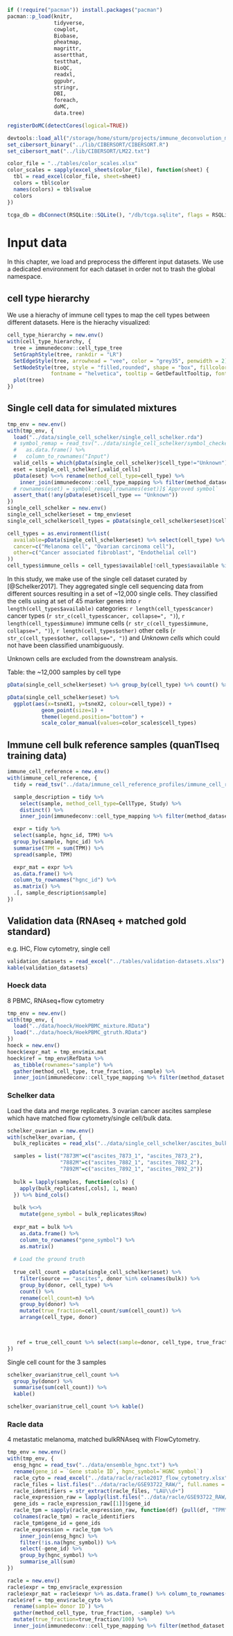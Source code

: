 ```r
if (!require("pacman")) install.packages("pacman")
pacman::p_load(knitr,
               tidyverse,
               cowplot,
               Biobase,
               pheatmap,
               magrittr,
               assertthat,
               testthat,
               BioQC,
               readxl,
               ggpubr,
               stringr,
               DBI,
               foreach,
               doMC,
               data.tree)

registerDoMC(detectCores(logical=TRUE))

devtools::load_all("/storage/home/sturm/projects/immune_deconvolution_methods")
set_cibersort_binary("../lib/CIBERSORT/CIBERSORT.R")
set_cibersort_mat("../lib/CIBERSORT/LM22.txt")

color_file = "../tables/color_scales.xlsx"
color_scales = sapply(excel_sheets(color_file), function(sheet) {
  tbl = read_excel(color_file, sheet=sheet)
  colors = tbl$color
  names(colors) = tbl$value
  colors
})

tcga_db = dbConnect(RSQLite::SQLite(), "/db/tcga.sqlite", flags = RSQLite::SQLITE_RO)
```


# Input data

In this chapter, we load and preprocess the different input datasets. 
We use a dedicated environment for each dataset in order not to trash the global namespace. 


## cell type hierarchy
We use a hierachy of immune cell types to map the cell types between different datasets. 
Here is the hierachy visualized: 

```r
cell_type_hierarchy = new.env()
with(cell_type_hierarchy, {
  tree = immunedeconv::cell_type_tree
  SetGraphStyle(tree, rankdir = "LR")
  SetEdgeStyle(tree, arrowhead = "vee", color = "grey35", penwidth = 2)
  SetNodeStyle(tree, style = "filled,rounded", shape = "box", fillcolor = "GreenYellow", 
              fontname = "helvetica", tooltip = GetDefaultTooltip, fontcolor="black")
  plot(tree)
})


```


## Single cell data for simulated mixtures

```r
tmp_env = new.env()
with(tmp_env, {
  load("../data/single_cell_schelker/single_cell_schelker.rda")
  # symbol_remap = read_tsv("../data/single_cell_schelker/symbol_checker.tsv") %>%
  #   as.data.frame() %>%
  #   column_to_rownames("Input")
  valid_cells = which(pData(single_cell_schelker)$cell_type!="Unknown")
  eset = single_cell_schelker[,valid_cells]
  pData(eset) %<>% rename(method_cell_type=cell_type) %>%
    inner_join(immunedeconv::cell_type_mapping %>% filter(method_dataset == "schelker_single_cell"))
  # rownames(eset) = symbol_remap[,rownames(eset)]$`Approved symbol`
  assert_that(!any(pData(eset)$cell_type == "Unknown"))
})
single_cell_schelker = new.env()
single_cell_schelker$eset = tmp_env$eset
single_cell_schelker$cell_types = pData(single_cell_schelker$eset)$cell_type %>% unique()


```


```r
cell_types = as.environment(list(
  available=pData(single_cell_schelker$eset) %>% select(cell_type) %>% distinct() %>% pull(cell_type),
  cancer=c("Melanoma cell", "Ovarian carcinoma cell"),
  other=c("Cancer associated fibroblast", "Endothelial cell")
))
cell_types$immune_cells = cell_types$available[!cell_types$available %in% c(cell_types$cancer, cell_types$other)]
```

In this study, we make use of the single cell dataset curated by [@Schelker2017]. They aggregated single cell sequencing data from different sources resulting in a set of ~12,000 single cells. They classified the cells using at set of 45 marker genes into `r length(cell_types$available)` categories:
`r length(cell_types$cancer)` cancer types (`r str_c(cell_types$cancer, collapse=", ")`),
`r length(cell_types$immune)` immune cells (`r str_c(cell_types$immune, collapse=", ")`),
`r length(cell_types$other)` other cells (`r str_c(cell_types$other, collapse=", ")`) and 
*Unknown cells* which could not have been classified unambiguously. 

Unknown cells are excluded from the downstream analysis. 

Table: the ~12,000 samples by cell type
```r
pData(single_cell_schelker$eset) %>% group_by(cell_type) %>% count() %>% knitr::kable()
```


```r
pData(single_cell_schelker$eset) %>% 
  ggplot(aes(x=tsneX1, y=tsneX2, colour=cell_type)) +
           geom_point(size=1) + 
           theme(legend.position="bottom") + 
           scale_color_manual(values=color_scales$cell_types)
```

<!-- ### Attempting to distinguish between macrophages and monocytes -->
<!-- ```{r} -->
<!-- cd11b = exprs(single_cell_schelker$eset)["ITGAM",] != 0  -->
<!-- pdata = pData(single_cell_schelker$eset)  -->
<!-- pdata$ITGAM = cd11b -->
<!-- pdata %>% filter(cell_type == "Macrophage/Monocyte") %>%  -->
<!--   ggplot(aes(x=tsneX1, y=tsneX2, colour=ITGAM)) + -->
<!--    geom_point(size=1) +  -->
<!--    theme(legend.position="bottom")  -->

<!-- # pheatmap(exprs(single_cell_schelker$eset)[,pdata$cell_type == "Macrophage/Monocyte"], cluster_rows = FALSE) -->

<!-- ``` -->


## Immune cell bulk reference samples (quanTIseq training data)
```r
immune_cell_reference = new.env()
with(immune_cell_reference, {
  tidy = read_tsv("../data/immune_cell_reference_profiles/immune_cell_reference_tidy.tsv")

  sample_description = tidy %>% 
    select(sample, method_cell_type=CellType, Study) %>% 
    distinct() %>% 
    inner_join(immunedeconv::cell_type_mapping %>% filter(method_dataset == "quantiseq_reference"))

  expr = tidy %>%
  select(sample, hgnc_id, TPM) %>%
  group_by(sample, hgnc_id) %>%
  summarise(TPM = sum(TPM)) %>%
  spread(sample, TPM)

  expr_mat = expr %>%
  as.data.frame() %>%
  column_to_rownames("hgnc_id") %>% 
  as.matrix() %>% 
  .[, sample_description$sample]
})

```



## Validation data (RNAseq + matched gold standard)
e.g. IHC, Flow cytometry, single cell

```r
validation_datasets = read_excel("../tables/validation-datasets.xlsx")
kable(validation_datasets)
```

### Hoeck data
8 PBMC, RNAseq+flow cytometry
```r
tmp_env = new.env()
with(tmp_env, {
  load("../data/hoeck/HoekPBMC_mixture.RData")
  load("../data/hoeck/HoekPBMC_gtruth.RData")
})
hoeck = new.env() 
hoeck$expr_mat = tmp_env$mix.mat
hoeck$ref = tmp_env$RefData %>% 
  as_tibble(rownames="sample") %>% 
  gather(method_cell_type, true_fraction, -sample) %>%
  inner_join(immunedeconv::cell_type_mapping %>% filter(method_dataset == "hoeck"))
```


### Schelker data 
Load the data and merge replicates.
3 ovarian cancer ascites samplese which have matched flow cytometry/single cell/bulk data. 
```r
schelker_ovarian = new.env()
with(schelker_ovarian, {
  bulk_replicates = read_xls("../data/single_cell_schelker/ascites_bulk_samples.xls") 

  samples = list("7873M"=c("ascites_7873_1", "ascites_7873_2"),
                 "7882M"=c("ascites_7882_1", "ascites_7882_2"),
                 "7892M"=c("ascites_7892_1", "ascites_7892_2"))
  
  bulk = lapply(samples, function(cols) {
    apply(bulk_replicates[,cols], 1, mean)
  }) %>% bind_cols() 
  
  bulk %<>% 
    mutate(gene_symbol = bulk_replicates$Row)
  
  expr_mat = bulk %>%
    as.data.frame() %>%
    column_to_rownames("gene_symbol") %>%
    as.matrix()
  
  # Load the ground truth
  
  true_cell_count = pData(single_cell_schelker$eset) %>% 
    filter(source == "ascites", donor %in% colnames(bulk)) %>% 
    group_by(donor, cell_type) %>% 
    count() %>% 
    rename(cell_count=n) %>% 
    group_by(donor) %>%
    mutate(true_fraction=cell_count/sum(cell_count)) %>% 
    arrange(cell_type, donor)

  

   ref = true_cell_count %>% select(sample=donor, cell_type, true_fraction) %>% mutate(method_dataset = "schelker_ovarian")
})

```

Single cell count for the 3 samples
```r

schelker_ovarian$true_cell_count %>% 
  group_by(donor) %>%
  summarise(sum(cell_count)) %>%
  kable()

schelker_ovarian$true_cell_count %>% kable()

```


### Racle data
4 metastatic melanoma, matched bulkRNAseq with FlowCytometry. 
```r
tmp_env = new.env()
with(tmp_env, {
  ensg_hgnc = read_tsv("../data/ensemble_hgnc.txt") %>% 
  rename(gene_id = `Gene stable ID`, hgnc_symbol=`HGNC symbol`)
  racle_cyto = read_excel("../data/racle/racle2017_flow_cytometry.xlsx")
  racle_files = list.files("../data/racle/GSE93722_RAW/", full.names = TRUE)
  racle_identifiers = str_extract(racle_files, "LAU\\d+")
  racle_expression_raw = lapply(list.files("../data/racle/GSE93722_RAW/", full.names = TRUE), read_tsv) 
  gene_ids = racle_expression_raw[[1]]$gene_id
  racle_tpm = sapply(racle_expression_raw, function(df) {pull(df, "TPM")}) %>% as.tibble()
  colnames(racle_tpm) = racle_identifiers
  racle_tpm$gene_id = gene_ids
  racle_expression = racle_tpm %>%
    inner_join(ensg_hgnc) %>%
    filter(!is.na(hgnc_symbol)) %>%
    select(-gene_id) %>%
    group_by(hgnc_symbol) %>%
    summarise_all(sum)
})

racle = new.env()
racle$expr = tmp_env$racle_expression
racle$expr_mat = racle$expr %>% as.data.frame() %>% column_to_rownames("hgnc_symbol") %>% as.matrix()
racle$ref = tmp_env$racle_cyto %>% 
  rename(sample=`donor ID`) %>% 
  gather(method_cell_type, true_fraction, -sample) %>% 
  mutate(true_fraction=true_fraction/100) %>% 
  inner_join(immunedeconv::cell_type_mapping %>% filter(method_dataset == "racle"))

```

